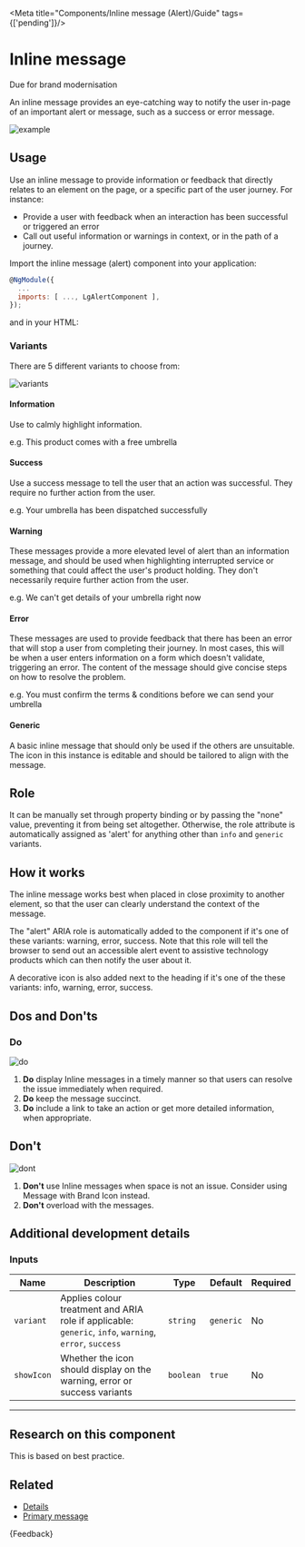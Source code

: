 
<Meta title="Components/Inline message (Alert)/Guide" tags={['pending']}/>

# Inline message

<CustomBadge text="Pending" /> <span class="small-text">Due for brand modernisation</span>

<p class="standfirst">An inline message provides an eye-catching way to notify the user in-page of an important alert or message, such as a success or error message.</p>

![example](docs/inline-message/example.png)

## Usage

Use an inline message to provide information or feedback that directly relates to an element on the page, or a specific part of the user journey. For instance:

* Provide a user with feedback when an interaction has been successful or triggered an error
* Call out useful information or warnings in context, or in the path of a journey.

Import the inline message (alert) component into your application:

```js
@NgModule({
  ...
  imports: [ ..., LgAlertComponent ],
});
```

and in your HTML:

<Source of={AlertStories.StandardAlert} />

### Variants

There are 5 different variants to choose from:

![variants](docs/inline-message/variants.png)

#### Information

Use to calmly highlight information.

e.g. This product comes with a free umbrella

#### Success

Use a success message to tell the user that an action was successful. They require no further action from the user.

e.g. Your umbrella has been dispatched successfully

#### Warning

These messages provide a more elevated level of alert than an information message, and should be used when highlighting interrupted service or something that could affect the user's product holding. They don't necessarily require further action from the user.

e.g. We can't get details of your umbrella right now

#### Error

These messages are used to provide feedback that there has been an error that will stop a user from completing their journey. In most cases, this will be when a user enters information on a form which doesn't validate, triggering an error. The content of the message should give concise steps on how to resolve the problem.

e.g. You must confirm the terms & conditions before we can send your umbrella

#### Generic

A basic inline message that should only be used if the others are unsuitable. The icon in this instance is editable and should be tailored to align with the message.

## Role

It can be manually set through property binding or by passing the "none" value, preventing it from being set altogether. Otherwise, the role attribute is automatically assigned as 'alert' for anything other than `info` and `generic` variants.

## How it works

The inline message works best when placed in close proximity to another element, so that the user can clearly understand the context of the message.

The "alert" ARIA role is automatically added to the component if it's one of these variants: warning, error, success. Note that this role will tell the browser to send out an accessible alert event to assistive technology products which can then notify the user about it.

A decorative icon is also added next to the heading if it's one of the these variants: info, warning, error, success.

## Dos and Don'ts

### Do

![do](docs/inline-message/do.png)

1. **Do** display Inline messages in a timely manner so that users can resolve the issue immediately when required.
2. **Do** keep the message succinct.
3. **Do** include a link to take an action or get more detailed information, when appropriate.

## Don't

![dont](docs/inline-message/dont.png)

1. **Don't** use Inline messages when space is not an issue. Consider using Message with Brand Icon instead.
2. **Don't** overload with the messages.

## Additional development details

### Inputs

| Name       | Description                                                                                            | Type      | Default   | Required |
|------------|--------------------------------------------------------------------------------------------------------|-----------|-----------|----------|
| `variant`  | Applies colour treatment and ARIA role if applicable: `generic`, `info`, `warning`, `error`, `success` | `string`  | `generic` | No       |
| `showIcon` | Whether the icon should display on the warning, error or success variants                              | `boolean` | `true`    | No       |

***

## Research on this component

This is based on best practice.

## Related

* [Details](./?path=/docs/components-details-guide--docs)
* [Primary message](./?path=/docs/components-primary-message-guide--docs)

<Markdown>
  {Feedback}
</Markdown>
